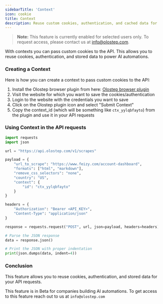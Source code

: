 ```yaml
---
sidebarTitle: 'Context'
icon: cookie
title: Context
description: Reuse custom cookies, authentication, and cached data for AI automations
---
```


> **Note:** This feature is currently enabled for selected users only. To request access, please contact us at info@olostep.com.

With contexts you can pass custom cookies to the API. This allows you to reuse cookies, authentication, and stored data to power AI automations.


### Creating a Context

Here is how you can create a context to pass custom cookies to the API:

1. Install the Olostep browser plugin from here: [Olostep browser plugin](https://chromewebstore.google.com/detail/olostep/mjalbmdidmklbojfgakdpbifkgjjilkh)
2. Visit the website for which you want to save the cookies/authentication
3. Login to the website with the credentials you want to save
4. Click on the Olostep plugin icon and select "Submit Context"
5. Copy the context_id (which will be something like `ctx_yylqbfayto`) from the plugin and use it in your API requests


### Using Context in the API requests

```python
import requests
import json

url = "https://api.olostep.com/v1/scrapes"

payload = {
    "url_to_scrape": "https://www.feizy.com/account-dashboard",
    "formats": ["html", "markdown"],
    "remove_css_selectors": "none",
    "country": "US",
    "context": {
        "id": "ctx_yylqbfayto"
    }
}

headers = {
    "Authorization": "Bearer <API_KEY>",
    "Content-Type": "application/json"
}

response = requests.request("POST", url, json=payload, headers=headers)

# Parse the JSON response
data = response.json()

# Print the JSON with proper indentation
print(json.dumps(data, indent=4))
```

### Conclusion

This feature allows you to reuse cookies, authentication, and stored data for your API requests.

This feature is in Beta for companies building AI automations. To get access to this feature reach out to us at `info@olostep.com`
